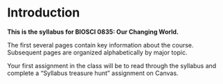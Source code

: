 # Introduction {#intro}

**This is the syllabus for BIOSCI 0835: Our Changing World.**

The first several pages contain key information about the course.  Subsequent pages are organized alphabetically by major topic.


Your first assignment in the class will be to read through the syllabus and complete a "Syllabus treasure hunt" assignment on Canvas.  

<!-- If you have a question about the syllabus (after you complete the syllabus treasure hunt) or even just spot a typo, post a comment on via... -->

<!-- You'll be shown how to add comments on GitHub in class.  The next page of the syllabus is a page for practicing adding comments. -->
